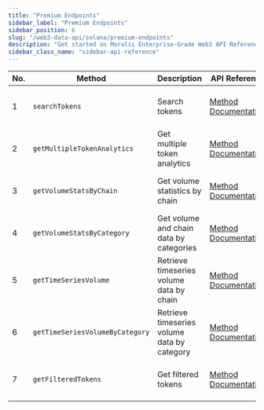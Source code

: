 ```yaml
---
title: "Premium Endpoints"
sidebar_label: "Premium Endpoints"
sidebar_position: 6
slug: "/web3-data-api/solana/premium-endpoints"
description: "Get started on Moralis Enterprise-Grade Web3 API Reference."
sidebar_class_name: "sidebar-api-reference"
---
```




<PremiumEndpointNotice plural />



| No. | Method                          | Description                                 | API Reference                                                                              | URL                                                                                                                                                                  |
| --- | ------------------------------- | ------------------------------------------- | ------------------------------------------------------------------------------------------ | -------------------------------------------------------------------------------------------------------------------------------------------------------------------- |
| 1   | `searchTokens`                  | Search tokens                               | [Method Documentation](/web3-data-api/solana/reference/search-tokens)                      | [https://deep-index.moralis.io/api/v2.2/tokens/search](https://deep-index.moralis.io/api/v2.2/tokens/search)                                                         |
| 2   | `getMultipleTokenAnalytics`     | Get multiple token analytics                | [Method Documentation](/web3-data-api/solana/reference/get-multiple-token-analytics)       | [https://deep-index.moralis.io/api/v2.2/tokens/analytics](https://deep-index.moralis.io/api/v2.2/tokens/analytics)                                                   |
| 3   | `getVolumeStatsByChain`         | Get volume statistics by chain              | [Method Documentation](/web3-data-api/solana/reference/get-volume-stats-by-chain)          | [https://deep-index.moralis.io/api/v2.2/volume/chains](https://deep-index.moralis.io/api/v2.2/volume/chains)                                                         |
| 4   | `getVolumeStatsByCategory`      | Get volume and chain data by categories     | [Method Documentation](/web3-data-api/solana/reference/get-volume-stats-by-category)       | [https://deep-index.moralis.io/api/v2.2/volume/categories?chain=eth](https://deep-index.moralis.io/api/v2.2/volume/categories)                                       |
| 5   | `getTimeSeriesVolume`           | Retrieve timeseries volume data by chain    | [Method Documentation](/web3-data-api/solana/reference/get-time-series-volume)             | [https://deep-index.moralis.io/api/v2.2/volume/timeseries](https://deep-index.moralis.io/api/v2.2/volume/timeseries)                                                 |
| 6   | `getTimeSeriesVolumeByCategory` | Retrieve timeseries volume data by category | [Method Documentation](/web3-data-api/solana/reference/get-time-series-volume-by-category) | [https://deep-index.moralis.io/api/v2.2/volume/timeseries/artificial-intelligence](https://deep-index.moralis.io/api/v2.2/volume/timeseries/artificial-intelligence) |
| 7   | `getFilteredTokens`             | Get filtered tokens                         | [Method Documentation](/web3-data-api/solana/reference/get-filtered-tokens)                | [https://deep-index.moralis.io/api/v2.2/discovery/tokens](https://deep-index.moralis.io/api/v2.2/discovery/tokens)                                                   |
